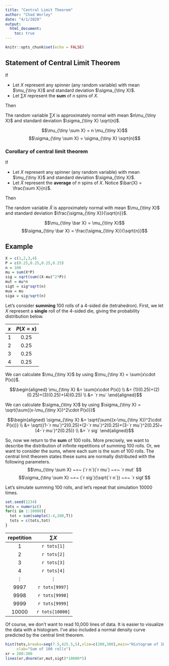 ```yaml
---
title: "Central Limit Theorem"
author: "Chad Worley"
date: "4/1/2020"
output: 
  html_document:
    toc: true
---
```


```r
knitr::opts_chunk$set(echo = FALSE)
```

## Statement of Central Limit Theorem

If

* Let $X$ represent any spinner (any random variable) with mean $\mu_{\tiny X}$ and standard deviation $\sigma_{\tiny X}$.
* Let $\sum X$ represent the **sum** of $n$ spins of $X$.

Then

The random variable $\sum X$ is approximately normal with mean $n\mu_{\tiny X}$ and standard deviation $\sigma_{\tiny X} \sqrt{n}$. 

$$\mu_{\tiny \sum X} = n \mu_{\tiny X}$$
$$\sigma_{\tiny \sum X} = \sigma_{\tiny X} \sqrt{n}$$


### Corollary of central limit theorem

If

* Let $X$ represent any spinner (any random variable) with mean $\mu_{\tiny X}$ and standard deviation $\sigma_{\tiny X}$.
* Let $\bar X$ represent the **average** of $n$ spins of $X$. Notice $\bar{X} = \frac{\sum X}{n}$.

Then

The random variable $\bar X$ is approximately normal with mean $\mu_{\tiny X}$ and standard deviation $\frac{\sigma_{\tiny X}}{\sqrt{n}}$. 

$$\mu_{\tiny \bar X} =  \mu_{\tiny X}$$
$$\sigma_{\tiny \bar X} = \frac{\sigma_{\tiny X}}{\sqrt{n}}$$

## Example

```r
X = c(1,2,3,4)
P = c(0.25,0.25,0.25,0.25)
n = 100
mu = sum(X*P)
sig = sqrt(sum((X-mu)^2*P))
mut = mu*n
sigt = sig*sqrt(n)
mua = mu
siga = sig/sqrt(n)
```

Let's consider **summing** 100 rolls of a 4-sided die (tetrahedron). First, we let $X$ represent a **single** roll of the 4-sided die, giving the probability distribution below.

| $x$ | $P(X=x)$ |
|:---:|:---:|
| 1 | 0.25 |
| 2 | 0.25 |
| 3 | 0.25 |
| 4 | 0.25 |

We can calculate $\mu_{\tiny X}$ by using $\mu_{\tiny X} = \sum{x\cdot P(x)}$.

$$\begin{aligned}
\mu_{\tiny X} &=  \sum{x\cdot P(x)} \\
&= (1)(0.25)+(2)(0.25)+(3)(0.25)+(4)(0.25) \\
&= `r mu`
\end{aligned}$$

We can calculate $\sigma_{\tiny X}$ by using $\sigma_{\tiny X} = \sqrt{\sum{(x-\mu_{\tiny X})^2\cdot P(x)}}$

$$\begin{aligned}
\sigma_{\tiny X} &=  \sqrt{\sum{(x-\mu_{\tiny X})^2\cdot P(x)}} \\
&= \sqrt{(1-`r mu`)^2(0.25)+(2-`r mu`)^2(0.25)+(3-`r mu`)^2(0.25)+(4-`r mu`)^2(0.25)} \\
&= `r sig`
\end{aligned}$$


So, now we return to the **sum** of 100 rolls. More precisely, we want to describe the distribution of infinite repetitions of summing 100 rolls. Or, we want to consider the sums, where each sum is the sum of 100 rolls. The central limit theorem states these sums are normally distributed with the following parameters.
$$\mu_{\tiny \sum X} ~=~ (`r n`)(`r mu`) ~=~ `r mut` $$
$$\sigma_{\tiny \sum X} ~=~ (`r sig`)(\sqrt{`r n`}) ~=~ `r sigt`$$

Let's simulate summing 100 rolls, and let's repeat that simulation 10000 times.

```r
set.seed(1234)
tots = numeric()
for(i in 1:10000){
  tot = sum(sample(1:4,100,T))
  tots = c(tots,tot)
}
```

| repetition | $\sum X$ |
|:---:|:---:|
| 1 | `r tots[1]` |
| 2 | `r tots[2]` |
| 3 | `r tots[3]` |
| 4 | `r tots[4]` |
| $\vdots$ | $\vdots$ |
| 9997 | `r tots[9997]` |
| 9998 | `r tots[9998]` |
| 9999 | `r tots[9999]` |
|10000 | `r tots[10000]`|

Of course, we don't want to read 10,000 lines of data. It is easier to visualize the data with a histogram. I've also included a normal density curve predicted by the central limit theorem. 

```r
hist(tots,breaks=seq(7.5,425.5,5),xlim=c(200,300),main="Histogram of 10000 repetitions of summing 100 rolls of 4-sided dice\nalong with density predicted by central limit theorem",
     xlab="Sum of 100 rolls")
xr = 200:300
lines(xr,dnorm(xr,mut,sigt)*10000*5)
```























